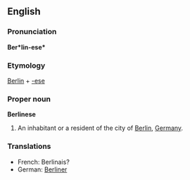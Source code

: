==English==

===Pronunciation===
'''Ber*lin-ese*'''

===Etymology===
[[Berlin]] + [[-ese]]

===Proper noun===
'''Berlinese'''
# An inhabitant or a resident of the city of [[Berlin]], [[Germany]].

===Translations===
*French: Berlinais?
*German: [[Berliner]]